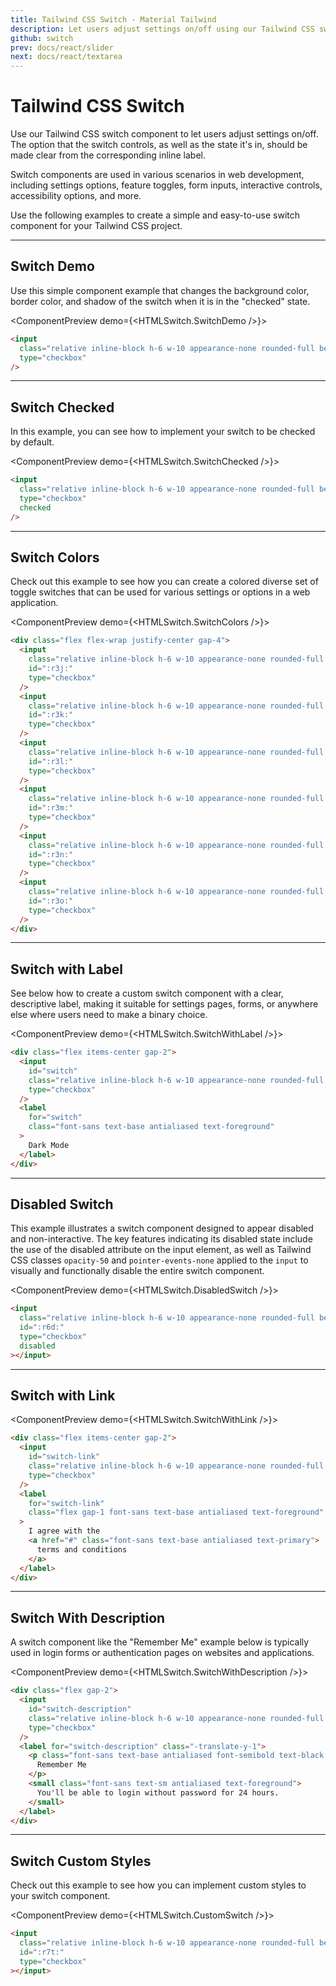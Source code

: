 ```yaml
---
title: Tailwind CSS Switch - Material Tailwind
description: Let users adjust settings on/off using our Tailwind CSS switch component examples. Build faster your projects with Material Tailwind.
github: switch
prev: docs/react/slider
next: docs/react/textarea
---
```


# Tailwind CSS Switch

Use our Tailwind CSS switch component to let users adjust settings on/off. The option that the switch controls, as well as the state it's in, should be made clear from the corresponding inline label.

Switch components are used in various scenarios in web development, including settings options, feature toggles, form inputs, interactive controls, accessibility options, and more.

Use the following examples to create a simple and easy-to-use switch component for your Tailwind CSS project.

---

## Switch Demo

Use this simple component example that changes the background color, border color, and shadow of the switch when it is in the "checked" state.

<ComponentPreview demo={<HTMLSwitch.SwitchDemo />}>
```html
<input
  class="relative inline-block h-6 w-10 appearance-none rounded-full before:absolute before:left-0 before:top-0 before:inline-block before:h-full before:w-full before:rounded-full before:bg-surface before:transition-colors before:duration-200 before:ease-in after:absolute after:left-0.5 after:top-2/4 after:h-5 after:w-5 after:-translate-y-2/4 after:rounded-full after:bg-background after:transition-transform after:duration-200 after:ease-in checked:before:bg-primary checked:after:translate-x-[calc(100%-4px)] dark:after:bg-white"
  type="checkbox"
/>
```
</ComponentPreview>

---

## Switch Checked

In this example, you can see how to implement your switch to be checked by default.

<ComponentPreview demo={<HTMLSwitch.SwitchChecked />}>
```html
<input
  class="relative inline-block h-6 w-10 appearance-none rounded-full before:absolute before:left-0 before:top-0 before:inline-block before:h-full before:w-full before:rounded-full before:bg-surface before:transition-colors before:duration-200 before:ease-in after:absolute after:left-0.5 after:top-2/4 after:h-5 after:w-5 after:-translate-y-2/4 after:rounded-full after:bg-background after:transition-transform after:duration-200 after:ease-in checked:before:bg-primary checked:after:translate-x-[calc(100%-4px)] dark:after:bg-white"
  type="checkbox"
  checked
/>
```
</ComponentPreview>

---

## Switch Colors

Check out this example to see how you can create a colored diverse set of toggle switches that can be used for various settings or options in a web application.

<ComponentPreview demo={<HTMLSwitch.SwitchColors />}>
```html
<div class="flex flex-wrap justify-center gap-4">
  <input
    class="relative inline-block h-6 w-10 appearance-none rounded-full before:absolute before:left-0 before:top-0 before:inline-block before:h-full before:w-full before:rounded-full before:bg-surface before:transition-colors before:duration-200 before:ease-in after:absolute after:left-0.5 after:top-2/4 after:h-5 after:w-5 after:-translate-y-2/4 after:rounded-full after:bg-background after:transition-transform after:duration-200 after:ease-in checked:before:bg-primary checked:after:translate-x-[calc(100%-4px)] dark:after:bg-white"
    id=":r3j:"
    type="checkbox"
  />
  <input
    class="relative inline-block h-6 w-10 appearance-none rounded-full before:absolute before:left-0 before:top-0 before:inline-block before:h-full before:w-full before:rounded-full before:bg-surface before:transition-colors before:duration-200 before:ease-in after:absolute after:left-0.5 after:top-2/4 after:h-5 after:w-5 after:-translate-y-2/4 after:rounded-full after:bg-background after:transition-transform after:duration-200 after:ease-in checked:before:bg-secondary checked:after:translate-x-[calc(100%-4px)] dark:after:bg-white"
    id=":r3k:"
    type="checkbox"
  />
  <input
    class="relative inline-block h-6 w-10 appearance-none rounded-full before:absolute before:left-0 before:top-0 before:inline-block before:h-full before:w-full before:rounded-full before:bg-surface before:transition-colors before:duration-200 before:ease-in after:absolute after:left-0.5 after:top-2/4 after:h-5 after:w-5 after:-translate-y-2/4 after:rounded-full after:bg-background after:transition-transform after:duration-200 after:ease-in checked:before:bg-info checked:after:translate-x-[calc(100%-4px)] dark:after:bg-white"
    id=":r3l:"
    type="checkbox"
  />
  <input
    class="relative inline-block h-6 w-10 appearance-none rounded-full before:absolute before:left-0 before:top-0 before:inline-block before:h-full before:w-full before:rounded-full before:bg-surface before:transition-colors before:duration-200 before:ease-in after:absolute after:left-0.5 after:top-2/4 after:h-5 after:w-5 after:-translate-y-2/4 after:rounded-full after:bg-background after:transition-transform after:duration-200 after:ease-in checked:before:bg-success checked:after:translate-x-[calc(100%-4px)] dark:after:bg-white"
    id=":r3m:"
    type="checkbox"
  />
  <input
    class="relative inline-block h-6 w-10 appearance-none rounded-full before:absolute before:left-0 before:top-0 before:inline-block before:h-full before:w-full before:rounded-full before:bg-surface before:transition-colors before:duration-200 before:ease-in after:absolute after:left-0.5 after:top-2/4 after:h-5 after:w-5 after:-translate-y-2/4 after:rounded-full after:bg-background after:transition-transform after:duration-200 after:ease-in checked:before:bg-warning checked:after:translate-x-[calc(100%-4px)] dark:after:bg-white"
    id=":r3n:"
    type="checkbox"
  />
  <input
    class="relative inline-block h-6 w-10 appearance-none rounded-full before:absolute before:left-0 before:top-0 before:inline-block before:h-full before:w-full before:rounded-full before:bg-surface before:transition-colors before:duration-200 before:ease-in after:absolute after:left-0.5 after:top-2/4 after:h-5 after:w-5 after:-translate-y-2/4 after:rounded-full after:bg-background after:transition-transform after:duration-200 after:ease-in checked:before:bg-error checked:after:translate-x-[calc(100%-4px)] dark:after:bg-white"
    id=":r3o:"
    type="checkbox"
  />
</div>
```
</ComponentPreview>

---

## Switch with Label

See below how to create a custom switch component with a clear, descriptive label, making it suitable for settings pages, forms, or anywhere else where users need to make a binary choice.

<ComponentPreview demo={<HTMLSwitch.SwitchWithLabel />}>
```html
<div class="flex items-center gap-2">
  <input
    id="switch"
    class="relative inline-block h-6 w-10 appearance-none rounded-full before:absolute before:left-0 before:top-0 before:inline-block before:h-full before:w-full before:rounded-full before:bg-surface before:transition-colors before:duration-200 before:ease-in after:absolute after:left-0.5 after:top-2/4 after:h-5 after:w-5 after:-translate-y-2/4 after:rounded-full after:bg-background after:transition-transform after:duration-200 after:ease-in checked:before:bg-primary checked:after:translate-x-[calc(100%-4px)] dark:after:bg-white"
    type="checkbox"
  />
  <label
    for="switch"
    class="font-sans text-base antialiased text-foreground"
  >
    Dark Mode
  </label>
</div>
```
</ComponentPreview>

---

## Disabled Switch

This example illustrates a switch component designed to appear disabled and non-interactive. The key features indicating its disabled state include the use of the disabled attribute on the input element, as well as Tailwind CSS classes `opacity-50` and `pointer-events-none` applied to the `input` to visually and functionally disable the entire switch component.

<ComponentPreview demo={<HTMLSwitch.DisabledSwitch />}>
```html
<input
  class="relative inline-block h-6 w-10 appearance-none rounded-full before:absolute before:left-0 before:top-0 before:inline-block before:h-full before:w-full before:rounded-full before:bg-surface before:transition-colors before:duration-200 before:ease-in after:absolute after:left-0.5 after:top-2/4 after:h-5 after:w-5 after:-translate-y-2/4 after:rounded-full after:bg-background after:transition-transform after:duration-200 after:ease-in checked:before:bg-primary checked:after:translate-x-[calc(100%-4px)] cursor-not-allowed opacity-50 dark:after:bg-white"
  id=":r6d:"
  type="checkbox"
  disabled
></input>
```
</ComponentPreview>

---

## Switch with Link

<ComponentPreview demo={<HTMLSwitch.SwitchWithLink />}>
```html
<div class="flex items-center gap-2">
  <input
    id="switch-link"
    class="relative inline-block h-6 w-10 appearance-none rounded-full before:absolute before:left-0 before:top-0 before:inline-block before:h-full before:w-full before:rounded-full before:bg-surface before:transition-colors before:duration-200 before:ease-in after:absolute after:left-0.5 after:top-2/4 after:h-5 after:w-5 after:-translate-y-2/4 after:rounded-full after:bg-background after:transition-transform after:duration-200 after:ease-in checked:before:bg-primary checked:after:translate-x-[calc(100%-4px)] dark:after:bg-white"
    type="checkbox"
  />
  <label
    for="switch-link"
    class="flex gap-1 font-sans text-base antialiased text-foreground"
  >
    I agree with the
    <a href="#" class="font-sans text-base antialiased text-primary">
      terms and conditions
    </a>
  </label>
</div>
```
</ComponentPreview>

---

## Switch With Description

A switch component like the "Remember Me" example below is typically used in login forms or authentication pages on websites and applications.

<ComponentPreview demo={<HTMLSwitch.SwitchWithDescription />}>
```html
<div class="flex gap-2">
  <input
    id="switch-description"
    class="relative inline-block h-6 w-10 appearance-none rounded-full before:absolute before:left-0 before:top-0 before:inline-block before:h-full before:w-full before:rounded-full before:bg-surface before:transition-colors before:duration-200 before:ease-in after:absolute after:left-0.5 after:top-2/4 after:h-5 after:w-5 after:-translate-y-2/4 after:rounded-full after:bg-background after:transition-transform after:duration-200 after:ease-in checked:before:bg-primary checked:after:translate-x-[calc(100%-4px)] dark:after:bg-white"
    type="checkbox"
  />
  <label for="switch-description" class="-translate-y-1">
    <p class="font-sans text-base antialiased font-semibold text-black dark:text-white">
      Remember Me
    </p>
    <small class="font-sans text-sm antialiased text-foreground">
      You'll be able to login without password for 24 hours.
    </small>
  </label>
</div>
```
</ComponentPreview>

---

## Switch Custom Styles

Check out this example to see how you can implement custom styles to your switch component.

<ComponentPreview demo={<HTMLSwitch.CustomSwitch />}>
```html
<input
  class="relative inline-block h-6 w-10 appearance-none rounded-full before:absolute before:left-0 before:top-0 before:inline-block before:h-full before:w-full before:rounded-full before:bg-surface before:transition-colors before:duration-200 before:ease-in after:absolute after:left-0.5 after:top-2/4 after:h-5 after:w-5 after:-translate-y-2/4 after:rounded-full after:bg-background after:shadow-sm after:shadow-black/10 after:transition-transform after:duration-200 after:ease-in checked:before:bg-[#2ec946] checked:after:translate-x-[calc(100%-4px)] dark:after:bg-white"
  id=":r7t:"
  type="checkbox"
></input>
```
</ComponentPreview>